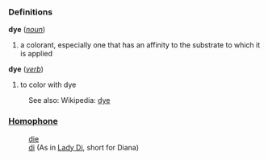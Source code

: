 ===Definitions===
;  '''dye''' (''[[noun]]'')
#a colorant, especially one that has an affinity to the substrate to which it is applied
;  '''dye''' (''[[verb]]'')
#to color with dye

:See also: Wikipedia: [[w:dye|dye]]

===[[Homophone]]===
:[[die]]
:[[di]] (As in [[Lady Di]], short for Diana)